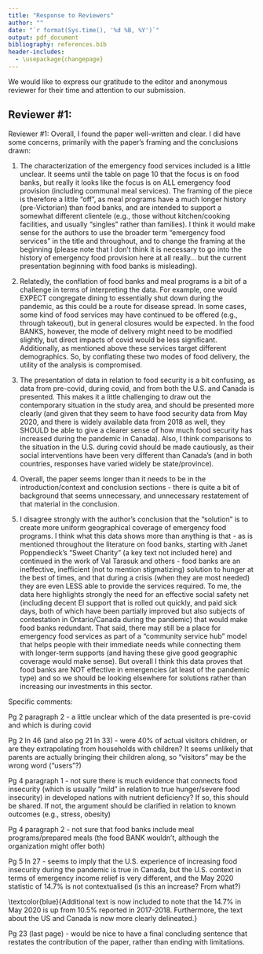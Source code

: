 ```yaml
---
title: "Response to Reviewers"
author: ""
date: "`r format(Sys.time(), '%d %B, %Y')`"
output: pdf_document
bibliography: references.bib
header-includes:
  - \usepackage{changepage}
---
```


We would like to express our gratitude to the editor and anonymous reviewer for their time and attention to our submission.

## Reviewer \#1:

Reviewer \#1: Overall, I found the paper well-written and clear. I did have some concerns, primarily with the paper's framing and the conclusions drawn:

\textcolor{blue}{Thank you for the opportunity to revise the paper, and for the valuable suggestions to do so.}

1.  The characterization of the emergency food services included is a little unclear. It seems until the table on page 10 that the focus is on food banks, but really it looks like the focus is on ALL emergency food provision (including communal meal services). The framing of the piece is therefore a little "off", as meal programs have a much longer history (pre-Victorian) than food banks, and are intended to support a somewhat different clientele (e.g., those without kitchen/cooking facilities, and usually "singles" rather than families). I think it would make sense for the authors to use the broader term "emergency food services" in the title and throughout, and to change the framing at the beginning (please note that I don't think it is necessary to go into the history of emergency food provision here at all really... but the current presentation beginning with food banks is misleading).

\textcolor{blue}{Thank you for the comment. We agree with the Reviewer’s critique regarding the framing of the paper and have adopted the suggestion to reframe the facilities as “emergency and community food services” as they do serve different roles. In addition to the terminology, we have also added a paragraph describing the role of food banks as well as other food services in reducing food insecurity in Section 2.}

2.  Relatedly, the conflation of food banks and meal programs is a bit of a challenge in terms of interpreting the data. For example, one would EXPECT congregate dining to essentially shut down during the pandemic, as this could be a route for disease spread. In some cases, some kind of food services may have continued to be offered (e.g., through takeout), but in general closures would be expected. In the food BANKS, however, the mode of delivery might need to be modified slightly, but direct impacts of covid would be less significant. Additionally, as mentioned above these services target different demographics. So, by conflating these two modes of food delivery, the utility of the analysis is compromised.

\textcolor{blue}{By considering all facilities equally, we agree that the analysis does conflate the different service types offered. We better acknowledge this through the clarified terminology of "emergency and community food services" recommended above. However, all of these service types play an important role in food (in)security in the study area and our overarching focus remains on geographic accessibility and adaptation in the food access landscape pre- and during-COVID in Hamilton. Beyond the role of the transportation network, a particular interest is in how floating catchment methods can offer insight into how the closure of some of these important services affects demand and “congestion” at those that remain open.}

3.  The presentation of data in relation to food security is a bit confusing, as data from pre-covid, during covid, and from both the U.S. and Canada is presented. This makes it a little challenging to draw out the contemporary situation in the study area, and should be presented more clearly (and given that they seem to have food security data from May 2020, and there is widely available data from 2018 as well, they SHOULD be able to give a clearer sense of how much food security has increased during the pandemic in Canada). Also, I think comparisons to the situation in the U.S. during covid should be made cautiously, as their social interventions have been very different than Canada's (and in both countries, responses have varied widely be state/province).

\textcolor{blue}{We agree with the critique and have streamlined the paper's introduction and Section 2 to offer greater clarity on the changing situation in Canada and Hamilton and reduce the comparisons with the United States.}

4.  Overall, the paper seems longer than it needs to be in the introduction/context and conclusion sections - there is quite a bit of background that seems unnecessary, and unnecessary restatement of that material in the conclusion.

\textcolor{blue}{In response to this comment, we have streamlined both the introduction and concluding sections to remove restated and inapplicable information (e.g. the US context information in the introduction). Further changes to the conclusion in response to critique 5 are noted below.}

5.  I disagree strongly with the author's conclusion that the "solution" is to create more uniform geographical coverage of emergency food programs. I think what this data shows more than anything is that - as is mentioned throughout the literature on food banks, starting with Janet Poppendieck's "Sweet Charity" (a key text not included here) and continued in the work of Val Tarasuk and others - food banks are an ineffective, inefficient (not to mention stigmatizing) solution to hunger at the best of times, and that during a crisis (when they are most needed) they are even LESS able to provide the services required. To me, the data here highlights strongly the need for an effective social safety net (including decent EI support that is rolled out quickly, and paid sick days, both of which have been partially improved but also subjects of contestation in Ontario/Canada during the pandemic) that would make food banks redundant. That said, there may still be a place for emergency food services as part of a "community service hub" model that helps people with their immediate needs while connecting them with longer-term supports (and having these give good geographic coverage would make sense). But overall I think this data proves that food banks are NOT effective in emergencies (at least of the pandemic type) and so we should be looking elsewhere for solutions rather than increasing our investments in this sector.

\textcolor{blue}{Thank you for these comments. We fundamentally agree with you, and admit that we could have been more forceful in our conclusions. We did a major rewrite of the conclusions in response to your critique, including the following:}

```{=tex}
\begin{adjustwidth}{1cm}{}
\textcolor{blue}{The fact that we must rely on a standard created for accessible drinking water in the developing world only serves to highlight the tragedy of food insecurity in an affluent country like Canada. More broadly, it points to the absurd need to understand how a bad situation was made worse by the pandemic: in effect, the analysis reveals that disparities in the need for emergency and community food services predated the pandemic, that the pandemic contributed to the deterioration of these services, and that populations already in distress, particularly children, ended up in an even more adverse state. How much worse, it is impossible to say, mainly because there is also a dearth of information, let alone standards, regarding acceptable or sufficient level of service when it comes to emergency food services. In fact, we would argue that the standard should be that no household faced food insecurity. As others have noted [e.g., Poppendieck, 1999; Men and Tarasuk, 2021] the root of food insecurity is income poverty. There is likely a place for emergency food and community food services. In addition to providing food, these services could satisfy social needs by offering a social setting for seniors or by helping to connect households in need with longer term supports. From a food security perspective, on the other hand, these services should work only as a short term solution, and not as a semi-permanent feature of life for some of our fellow human beings. From a human rights perspective, long-term reliance on emergency food services should be as unacceptable in Canada as lack of clean drinking water within 30 minutes is elsewhere. Thus, while our analysis is valuable to map the suffering caused by food insecurity, from a policy perspective maintaining a robust social safety net that includes Employment Insurance and paid sick days are better tools to reduce this suffering than increasing the accessibility of emergency food services for food insecure populations.}
\end{adjustwidth}
```

Specific comments:

Pg 2 paragraph 2 - a little unclear which of the data presented is pre-covid and which is during covid

\textcolor{blue}{This paragraph has been updated to clarify the pre-covid timeline of some of the papers.}

Pg 2 ln 46 (and also pg 21 ln 33) - were 40% of actual visitors children, or are they extrapolating from households with children? It seems unlikely that parents are actually bringing their children along, so "visitors" may be the wrong word ("users"?)

\textcolor{blue}{•	This text has been updated to reflect the Reviewer’s suggestion regarding “users” rather than visitors.}

Pg 4 paragraph 1 - not sure there is much evidence that connects food insecurity (which is usually "mild" in relation to true hunger/severe food\
insecurity) in developed nations with nutrient deficiency? If so, this should be shared. If not, the argument should be clarified in relation to known outcomes (e.g., stress, obesity)

\textcolor{blue}{Thank you for this comment. We have re-examined the cited literature and the Kirkpatrick and Tarasuk article “Food Insecurity Is Associated with Nutrient Inadequacies among Canadian Adults and Adolescents’ in the Journal of Nutrition from 2008 is the most direct in this regard. This paper is more clearly cited and additional references noting the poorer physical and mental health outcomes associated with food insecurity have been added to clarify the evidence.}

Pg 4 paragraph 2 - not sure that food banks include meal programs/prepared meals (the food BANK wouldn't, although the organization might offer both)

\textcolor{blue}{This section has been revised to focus first on food insecurity and food bank use for emergency food access. Furthermore, a paragraph has been added to discuss the role of community food services in reducing food insecurity, such as community kitchens and congregate dining. We believe this addition strengthens the paper’s link to food insecurity and thank Reviewer 1 for raising this critique.}

Pg 5 ln 27 - seems to imply that the U.S. experience of increasing food insecurity during the pandemic is true in Canada, but the U.S. context in terms of emergency income relief is very different, and the May 2020 statistic of 14.7% is not contextualised (is this an increase? From what?)

\textcolor{blue}{Additional text is now included to note that the 14.7% in May 2020 is up from 10.5% reported in 2017-2018. Furthermore, the text about the US and Canada is now more clearly delineated.}

Pg 23 (last page) - would be nice to have a final concluding sentence that restates the contribution of the paper, rather than ending with limitations.

\textcolor{blue}{In addition to the changes noted above, the concluding section has been re-organized to be more impactful with regards to its conclusions.}